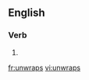 ==English==

===Verb===
{{head|en}}

# {{en-third-person singular of|unwrap}}

[[fr:unwraps]]
[[vi:unwraps]]